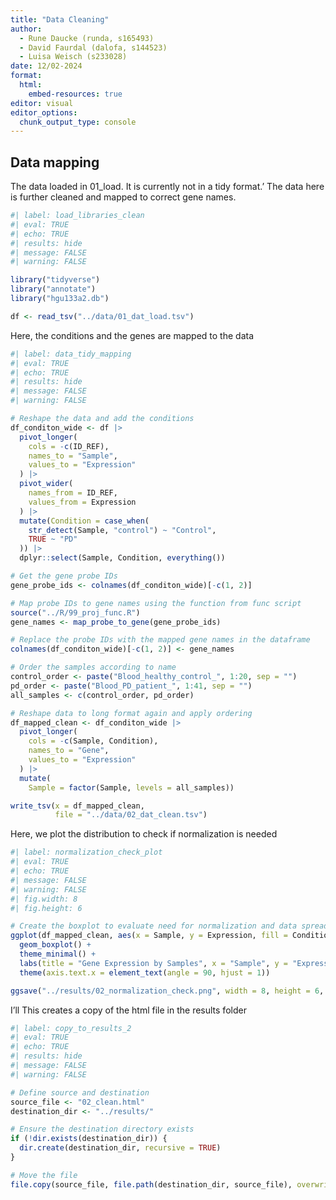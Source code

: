 ```yaml
---
title: "Data Cleaning"
author: 
  - Rune Daucke (runda, s165493)
  - David Faurdal (dalofa, s144523)
  - Luisa Weisch (s233028)
date: 12/02-2024
format:
  html:
    embed-resources: true
editor: visual
editor_options: 
  chunk_output_type: console
---
```


## Data mapping

The data loaded in 01_load. It is currently not in a tidy format.' The data here is further cleaned and mapped to correct gene names.

```r
#| label: load_libraries_clean
#| eval: TRUE
#| echo: TRUE
#| results: hide
#| message: FALSE
#| warning: FALSE

library("tidyverse")
library("annotate")
library("hgu133a2.db")

df <- read_tsv("../data/01_dat_load.tsv")
```

Here, the conditions and the genes are mapped to the data

```r
#| label: data_tidy_mapping
#| eval: TRUE
#| echo: TRUE
#| results: hide
#| message: FALSE
#| warning: FALSE

# Reshape the data and add the conditions
df_conditon_wide <- df |> 
  pivot_longer(
    cols = -c(ID_REF),
    names_to = "Sample",
    values_to = "Expression"
  ) |> 
  pivot_wider(
    names_from = ID_REF,
    values_from = Expression
  ) |> 
  mutate(Condition = case_when(
    str_detect(Sample, "control") ~ "Control",
    TRUE ~ "PD"
  )) |> 
  dplyr::select(Sample, Condition, everything())

# Get the gene probe IDs
gene_probe_ids <- colnames(df_conditon_wide)[-c(1, 2)]

# Map probe IDs to gene names using the function from func script
source("../R/99_proj_func.R") 
gene_names <- map_probe_to_gene(gene_probe_ids)

# Replace the probe IDs with the mapped gene names in the dataframe
colnames(df_conditon_wide)[-c(1, 2)] <- gene_names

# Order the samples according to name
control_order <- paste("Blood_healthy_control_", 1:20, sep = "")
pd_order <- paste("Blood_PD_patient_", 1:41, sep = "")
all_samples <- c(control_order, pd_order)

# Reshape data to long format again and apply ordering
df_mapped_clean <- df_conditon_wide |> 
  pivot_longer(
    cols = -c(Sample, Condition),
    names_to = "Gene",
    values_to = "Expression"
  ) |> 
  mutate(
    Sample = factor(Sample, levels = all_samples))

write_tsv(x = df_mapped_clean,
          file = "../data/02_dat_clean.tsv")
```

Here, we plot the distribution to check if normalization is needed

```r
#| label: normalization_check_plot
#| eval: TRUE
#| echo: TRUE
#| message: FALSE
#| warning: FALSE
#| fig.width: 8
#| fig.height: 6

# Create the boxplot to evaluate need for normalization and data spread
ggplot(df_mapped_clean, aes(x = Sample, y = Expression, fill = Condition)) +
  geom_boxplot() +
  theme_minimal() +
  labs(title = "Gene Expression by Samples", x = "Sample", y = "Expression") +
  theme(axis.text.x = element_text(angle = 90, hjust = 1))

ggsave("../results/02_normalization_check.png", width = 8, height = 6, dpi = 600)
```

I'll This creates a copy of the html file in the results folder

```r
#| label: copy_to_results_2
#| eval: TRUE
#| echo: TRUE
#| results: hide
#| message: FALSE
#| warning: FALSE

# Define source and destination
source_file <- "02_clean.html"
destination_dir <- "../results/"

# Ensure the destination directory exists
if (!dir.exists(destination_dir)) {
  dir.create(destination_dir, recursive = TRUE)
}

# Move the file
file.copy(source_file, file.path(destination_dir, source_file), overwrite = TRUE)
```
